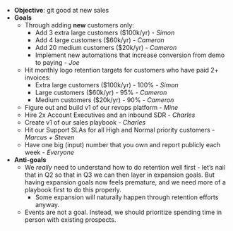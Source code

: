- **Objective**: git good at new sales
- **Goals**
  - Through adding **new** customers only:
    - Add 3 extra large customers ($100k/yr) - _Simon_
    - Add 4 large customers ($60k/yr) - _Cameron_
    - Add 20 medium customers ($20k/yr) - _Cameron_
    - Implement new automations that increase conversion from demo to paying - _Joe_
  - Hit monthly logo retention targets for customers who have paid 2+ invoices:
    - Extra large customers ($100k/yr) - 100% - _Simon_
    - Large customers ($60k/yr) - 95% - _Cameron_
    - Medium customers ($20k/yr) - 90% - _Cameron_
  - Figure out and build v1 of our revops platform - _Mine_
  - Hire 2x Account Executives and an inbound SDR - _Charles_
  - Create v1 of our sales playbook - _Charles_
  - Hit our Support SLAs for all High and Normal priority customers - _Marcus + Steven_
  - Have one big (input) number that you own and report publicly each week - _Everyone_
- **Anti-goals**
  - We _really_ need to understand how to do retention well first - let’s nail that in Q2 so that in Q3 we can then layer in expansion goals. But having expansion goals now feels premature, and we need more of a playbook first to do this properly.
    - Some expansion will naturally happen through retention efforts anyway.
  - Events are not a goal. Instead, we should prioritize spending time in person with existing prospects.
